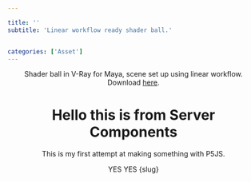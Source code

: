 ```yaml
---

title: ''
subtitle: 'Linear workflow ready shader ball.'


categories: ['Asset']
---
```



<Header title={title} />
<Viewer id={slug}></Viewer>



Shader ball in V-Ray for Maya, scene set up using linear workflow. Download [here](https://www.dropbox.com/s/aij7a3mq9djtmnl/hhx_V-Ray_for_Maya_Shader_Ball.zip?dl=1).


# Hello this is from Server Components

This is my first attempt at making something with P5JS.

YES YES
{slug}